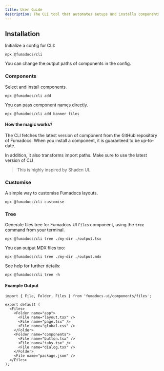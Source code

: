 ```yaml
---
title: User Guide
description: The CLI tool that automates setups and installs components.
---
```


## Installation

Initialize a config for CLI:

```package-install
npx @fumadocs/cli
```

You can change the output paths of components in the config.

### Components

Select and install components.

```package-install
npx @fumadocs/cli add
```

You can pass component names directly.

```package-install
npx @fumadocs/cli add banner files
```

#### How the magic works?

The CLI fetches the latest version of component from the GitHub repository of Fumadocs.
When you install a component, it is guaranteed to be up-to-date.

In addition, it also transforms import paths.
Make sure to use the latest version of CLI

> This is highly inspired by Shadcn UI.

### Customise

A simple way to customise Fumadocs layouts.

```package-install
npx @fumadocs/cli customise
```

### Tree

Generate files tree for Fumadocs UI `Files` component, using the `tree` command from your terminal.

```package-install
npx @fumadocs/cli tree ./my-dir ./output.tsx
```

You can output MDX files too:

```package-install
npx @fumadocs/cli tree ./my-dir ./output.mdx
```

See help for further details:

```package-install
npx @fumadocs/cli tree -h
```

#### Example Output

```tsx title="output.tsx"
import { File, Folder, Files } from 'fumadocs-ui/components/files';

export default (
  <Files>
    <Folder name="app">
      <File name="layout.tsx" />
      <File name="page.tsx" />
      <File name="global.css" />
    </Folder>
    <Folder name="components">
      <File name="button.tsx" />
      <File name="tabs.tsx" />
      <File name="dialog.tsx" />
    </Folder>
    <File name="package.json" />
  </Files>
);
```
